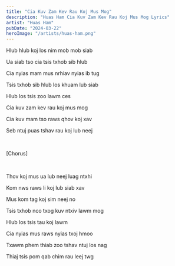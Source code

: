 ```yaml
---
title: "Cia Kuv Zam Kev Rau Koj Mus Mog"
description: "Huas Ham Cia Kuv Zam Kev Rau Koj Mus Mog Lyrics"
artist: "Huas Ham"
pubDate: "2024-03-22"
heroImage: "/artists/huas-ham.png"
---
```


Hlub hlub koj los nim mob mob siab

Ua siab tso cia tsis txhob sib hlub

Cia nyias mam mus nrhiav nyias ib tug

Tsis txhob sib hlub los khuam lub siab

Hlub los tsis zoo lawm ces

Cia kuv zam kev rau koj mus mog

Cia kuv mam tso raws qhov koj xav

Seb ntuj puas tshav rau koj lub neej

<br />

[Chorus]

<br />

Thov koj mus ua lub neej luag ntxhi

Kom nws raws li koj lub siab xav

Mus kom tag koj sim neej no

Tsis txhob nco txog kuv ntxiv lawm mog

Hlub los tsis tau koj lawm

Cia nyias mus raws nyias txoj hmoo

Txawm phem thiab zoo tshav ntuj los nag

Thiaj tsis pom qab chim rau leej twg
